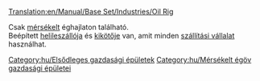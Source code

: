 [[Translation:en/Manual/Base Set/Industries/Oil Rig]]

{{hu/Gazdasági épületek|kép=en/Oilrig.png|név=Olajfúró torony
|klíma=[[hu/Manual/Éghajlatok#Mérsékelt|mérsékelt]].
|elfogad=[[hu/Manual/Base Set/Cargos/Utasok|utasokat]].
|előállít=[[hu/Manual/Base Set/Cargos/Olaj|olajat]], [[hu/Manual/Base Set/Cargos/Utasok|utasokat]].
}}
Csak [[hu/Manual/Éghajlatok|mérsékelt]] éghajlaton található.<br>
Beépített [[hu/Manual/Repülőterek#Helileszálló|helileszállója]] és [[hu/Kikötők|kikötője]] van, amit minden [[hu/Manual/Szállítási vállalat|szállítási vállalat]] használhat.

{{hu/Navbox Gazdasági épületek}}

[[Category:hu/Elsődleges gazdasági épületek]]
[[Category:hu/Mérsékelt égöv gazdasági épületei]]